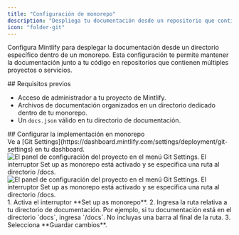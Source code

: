 ```yaml
---
title: "Configuración de monorepo"
description: "Despliega tu documentación desde un repositorio que contiene múltiples proyectos"
icon: "folder-git"
---
```


Configura Mintlify para desplegar la documentación desde un directorio específico dentro de un monorepo. Esta configuración te permite mantener la documentación junto a tu código en repositorios que contienen múltiples proyectos o servicios.



<div id="prerequisites">
  ## Requisitos previos
</div>

* Acceso de administrador a tu proyecto de Mintlify.
* Archivos de documentación organizados en un directorio dedicado dentro de tu monorepo.
* Un `docs.json` válido en tu directorio de documentación.



<div id="configure-monorepo-deployment">
  ## Configurar la implementación en monorepo
</div>

<Steps>
<Step title="Acceder a la configuración de Git">
Ve a [Git Settings](https://dashboard.mintlify.com/settings/deployment/git-settings) en tu dashboard.

<Frame>
<img
  className="block dark:hidden my-0 pointer-events-none"
  src="/images/monorepo-light.png"
  alt="El panel de configuración del proyecto en el menú Git Settings. El interruptor Set up as monorepo está activado y se especifica una ruta al directorio /docs."
/>
<img
  className="hidden dark:block my-0 pointer-events-none"
  src="/images/monorepo-dark.png"
  alt="El panel de configuración del proyecto en el menú Git Settings. El interruptor Set up as monorepo está activado y se especifica una ruta al directorio /docs."
/>
</Frame>

</Step>
<Step title="Configurar la ruta de tu documentación">
1. Activa el interruptor **Set up as monorepo**.
2. Ingresa la ruta relativa a tu directorio de documentación. Por ejemplo, si tu documentación está en el directorio `docs`, ingresa `/docs`.
<Note>
  No incluyas una barra al final de la ruta.
</Note>
3. Selecciona **Guardar cambios**.
</Step>
</Steps>
